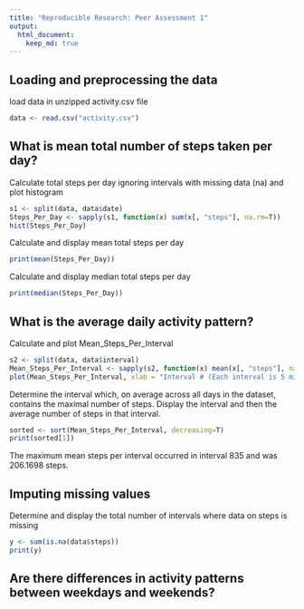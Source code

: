 ```yaml
---
title: "Reproducible Research: Peer Assessment 1"
output: 
  html_document:
    keep_md: true
---
```



## Loading and preprocessing the data

load data in unzipped activity.csv file
```r
data <- read.csv("activity.csv")
```

## What is mean total number of steps taken per day?

Calculate total steps per day ignoring intervals with missing data (na) and plot histogram
```r
s1 <- split(data, data$date)
Steps_Per_Day <- sapply(s1, function(x) sum(x[, "steps"], na.rm=T))
hist(Steps_Per_Day)
```

Calculate and display mean total steps per day
```r
print(mean(Steps_Per_Day))
```

Calculate and display median total steps per day
```r
print(median(Steps_Per_Day))
```

## What is the average daily activity pattern?
Calculate and plot Mean_Steps_Per_Interval
```r
s2 <- split(data, data$interval)
Mean_Steps_Per_Interval <- sapply(s2, function(x) mean(x[, "steps"], na.rm=T))
plot(Mean_Steps_Per_Interval, xlab = "Interval # (Each interval is 5 minutes long)")
```

Determine the interval which, on average across all days in the dataset, contains the maximal number of steps. Display the interval and then the average number of steps in that interval.
```r
sorted <- sort(Mean_Steps_Per_Interval, decreasing=T)
print(sorted[1])
```
The maximum mean steps per interval occurred in interval 835 and was 206.1698 steps.

## Imputing missing values

Determine and display the total number of intervals where data on steps is missing
```r
y <- sum(is.na(data$steps))
print(y)
```




## Are there differences in activity patterns between weekdays and weekends?
